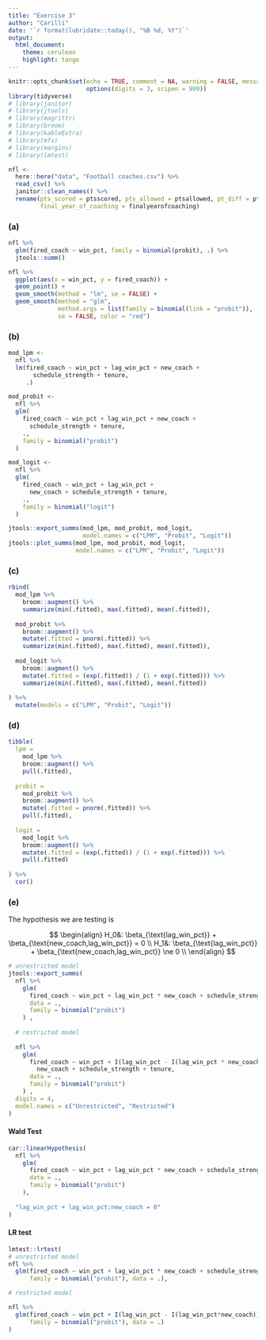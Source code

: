```yaml
---
title: "Exercise 3"
author: "Carilli"
date: '`r format(lubridate::today(), "%B %d, %Y")`'
output: 
  html_document:
    theme: cerulean
    highlight: tango
---
```


```r
knitr::opts_chunk$set(echo = TRUE, comment = NA, warning = FALSE, message = FALSE,
                      options(digits = 3, scipen = 999))
library(tidyverse)
# library(janitor)
# library(jtools)
# library(magrittr)
# library(broom)
# library(kableExtra)
# library(mfx)
# library(margins)
# library(lmtest)
```

```r
nfl <- 
  here::here("data", "Football coaches.csv") %>% 
  read_csv() %>% 
  janitor::clean_names() %>% 
  rename(pts_scored = ptsscored, pts_allowed = ptsallowed, pt_diff = ptdif,
         final_year_of_coaching = finalyearofcoaching)
```

### (a)

```r
nfl %>% 
  glm(fired_coach ~ win_pct, family = binomial(probit), .) %>% 
  jtools::summ()

nfl %>% 
  ggplot(aes(x = win_pct, y = fired_coach)) + 
  geom_point() + 
  geom_smooth(method = "lm", se = FALSE) + 
  geom_smooth(method = "glm", 
              method.args = list(family = binomial(link = "probit")),
              se = FALSE, color = "red")
```


### (b)

```r
mod_lpm <-
  nfl %>%
  lm(fired_coach ~ win_pct + lag_win_pct + new_coach +
       schedule_strength + tenure,
     .)

mod_probit <-
  nfl %>%
  glm(
    fired_coach ~ win_pct + lag_win_pct + new_coach +
      schedule_strength + tenure,
    .,
    family = binomial("probit")
  )

mod_logit <-
  nfl %>%
  glm(
    fired_coach ~ win_pct + lag_win_pct + 
      new_coach + schedule_strength + tenure,
    .,
    family = binomial("logit")
  )

jtools::export_summs(mod_lpm, mod_probit, mod_logit, 
                     model.names = c("LPM", "Probit", "Logit"))
jtools::plot_summs(mod_lpm, mod_probit, mod_logit, 
                   model.names = c("LPM", "Probit", "Logit"))
```


### (c)

```r
rbind(
  mod_lpm %>%
    broom::augment() %>%
    summarize(min(.fitted), max(.fitted), mean(.fitted)),
  
  mod_probit %>%
    broom::augment() %>%
    mutate(.fitted = pnorm(.fitted)) %>%
    summarize(min(.fitted), max(.fitted), mean(.fitted)),
  
  mod_logit %>%
    broom::augment() %>%
    mutate(.fitted = (exp(.fitted)) / (1 + exp(.fitted))) %>%
    summarize(min(.fitted), max(.fitted), mean(.fitted))
  
) %>%
  mutate(models = c("LPM", "Probit", "Logit"))
```

### (d)

```r
tibble(
  lpm =
    mod_lpm %>%
    broom::augment() %>%
    pull(.fitted),
  
  probit =
    mod_probit %>%
    broom::augment() %>%
    mutate(.fitted = pnorm(.fitted)) %>%
    pull(.fitted),
  
  logit =
    mod_logit %>%
    broom::augment() %>%
    mutate(.fitted = (exp(.fitted)) / (1 + exp(.fitted))) %>%
    pull(.fitted)
  
) %>%
  cor()
```

### (e)

The hypothesis we are testing is 

$$
\begin{align} 
H_0&: \beta_{\text{lag_win_pct}} + \beta_{\text{new_coach,lag_win_pct}} = 0 \\
H_1&: \beta_{\text{lag_win_pct}} + \beta_{\text{new_coach,lag_win_pct}} \ne 0 \\
\end{align}
$$

```r
# unrestricted model
jtools::export_summs(
  nfl %>%
    glm(
      fired_coach ~ win_pct + lag_win_pct * new_coach + schedule_strength + tenure,
      data = .,
      family = binomial("probit")
    ) ,
  
  # restricted model
  
  nfl %>%
    glm(
      fired_coach ~ win_pct + I(lag_win_pct - I(lag_win_pct * new_coach)) +
        new_coach + schedule_strength + tenure,
      data = .,
      family = binomial("probit")
    ) ,
  digits = 4,
  model.names = c("Unrestricted", "Restricted")
)
```

#### Wald Test

```r
car::linearHypothesis(
  nfl %>%
    glm(
      fired_coach ~ win_pct + lag_win_pct * new_coach + schedule_strength + tenure,
      data = .,
      family = binomial("probit")
    ),
  
  "lag_win_pct + lag_win_pct:new_coach = 0"
)
```

#### LR test

```r
lmtest::lrtest(
# unrestricted model
nfl %>% 
  glm(fired_coach ~ win_pct + lag_win_pct * new_coach + schedule_strength + tenure,
      family = binomial("probit"), data = .),

# restricted model

nfl %>% 
  glm(fired_coach ~ win_pct + I(lag_win_pct - I(lag_win_pct*new_coach)) + new_coach + schedule_strength + tenure,
      family = binomial("probit"), data = .)
)
```


